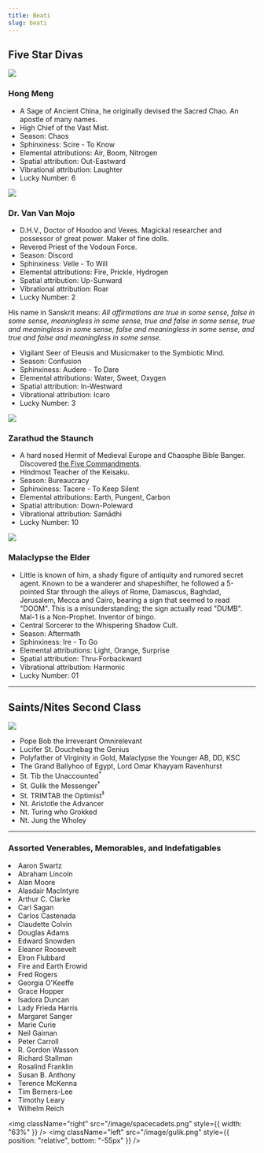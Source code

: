 ```yaml
---
title: Beati
slug: beati
---
```


## Five Star Divas

<a id="hongmeng"></a>
<img
  className="right morph"
  src="/image/hungmeng.png"
  data-morph="http://image.poee.lol/chao.filled.black.sm.png"
/>

### Hong Meng

- A Sage of Ancient China, he originally devised the Sacred Chao. An apostle of many names.
- High Chief of the Vast Mist.
- Season: Chaos
- Sphinxiness: Scire - To Know
- Elemental attributions: Air, Boom, Nitrogen
- Spatial attribution: Out-Eastward
- Vibrational attribution: Laughter
- Lucky Number: 6

<a id="vanvanmojo"></a>
<img
  className="right morph"
  src="/image/van_van_mojo.png"
  data-morph="http://image.poee.lol/v.sm.png"
/>

### Dr. Van Van Mojo

- D.H.V., Doctor of Hoodoo and Vexes. Magickal researcher and possessor of great power. Maker of fine dolls.
- Revered Priest of the Vodoun Force.
- Season: Discord
- Sphinxiness: Velle - To Will
- Elemental attributions: Fire, Prickle, Hydrogen
- Spatial attribution: Up-Sunward
- Vibrational attribution: Roar
- Lucky Number: 2

His name in Sanskrit means: <i>All affirmations are true in some sense, false in some sense, meaningless in some sense, true and false in some sense, true and meaningless in some sense, false and meaningless in some sense, and true and false and meaningless in some sense.</i>

- Vigilant Seer of Eleusis and Musicmaker to the Symbiotic Mind.
- Season: Confusion
- Sphinxiness: Audere - To Dare
- Elemental attributions: Water, Sweet, Oxygen
- Spatial attribution: In-Westward
- Vibrational attribution: Icaro
- Lucky Number: 3

<a id="zarathud"></a>
<img
  className="right morph"
  src="/image/zarathud.png"
  data-morph="http://image.poee.lol/growth.sm.png"
/>

### Zarathud the Staunch

- A hard nosed Hermit of Medieval Europe and Chaosphe Bible Banger. Discovered <a href="/read/the-pentabarf">the Five Commandments</a>.
- Hindmost Teacher of the Keisaku.
- Season: Bureaucracy
- Sphinxiness: Tacere - To Keep Silent
- Elemental attributions: Earth, Pungent, Carbon
- Spatial attribution: Down-Poleward
- Vibrational attribution: Samādhi
- Lucky Number: 10

<a id="mal-1"></a>
<img
  className="right morph"
  src="/image/mal1.png"
  data-morph="http://image.poee.lol/3y3.sm.png"
/>

### Malaclypse the Elder

- Little is known of him, a shady figure of antiquity and rumored secret agent. Known to be a wanderer and shapeshifter, he followed a 5-pointed Star through the alleys of Rome, Damascus, Baghdad, Jerusalem, Mecca and Cairo, bearing a sign that seemed to read "DOOM". This is a misunderstanding; the sign actually read "DUMB". Mal-1 is a Non-Prophet. Inventor of bingo.
- Central Sorcerer to the Whispering Shadow Cult.
- Season: Aftermath
- Sphinxiness: Ire - To Go
- Elemental attributions: Light, Orange, Surprise
- Spatial attribution: Thru-Forbackward
- Vibrational attribution: Harmonic
- Lucky Number: 01

---

## Saints/Nites Second Class

<img src="/image/she.png" className="right nozoom" />
<ul>
  <li>Pope Bob the Irreverant Omnirelevant</li>
  <li>Lucifer St. Douchebag the Genius</li>
  <li>Polyfather of Virginity in Gold, Malaclypse the Younger AB, DD, KSC</li>
  <li>The Grand Ballyhoo of Egypt, Lord Omar Khayyam Ravenhurst</li>
  <li>
    St. Tib the Unaccounted<sup>*</sup>
  </li>
  <li>
    St. Gulik the Messenger<sup>†</sup>
  </li>
  <li>
    St. TRIMTAB the Optimist<sup>‡</sup>
  </li>
  <li>Nt. Aristotle the Advancer</li>
  <li>Nt. Turing who Grokked</li>
  <li>Nt. Jung the Wholey</li>
</ul>

---

### Assorted Venerables, Memorables, and Indefatigables

<random>
  <li>Aaron Swartz</li>
  <li>Abraham Lincoln</li>
  <li>Alan Moore</li>
  <li>Alasdair MacIntyre</li>
  <li>Arthur C. Clarke</li>
  <li>Carl Sagan</li>
  <li>Carlos Castenada</li>
  <li>Claudette Colvin</li>
  <li>Douglas Adams</li>
  <li>Edward Snowden</li>
  <li>Eleanor Roosevelt</li>
  <li>Elron Flubbard</li>
  <li>Fire and Earth Erowid</li>
  <li>Fred Rogers</li>
  <li>Georgia O'Keeffe</li>
  <li>Grace Hopper</li>
  <li>Isadora Duncan</li>
  <li>Lady Frieda Harris</li>
  <li>Margaret Sanger</li>
  <li>Marie Curie</li>
  <li>Neil Gaiman</li>
  <li>Peter Carroll</li>
  <li>R. Gordon Wasson</li>
  <li>Richard Stallman</li>
  <li>Rosalind Franklin</li>
  <li>Susan B. Anthony</li>
  <li>Terence McKenna</li>
  <li>Tim Berners-Lee</li>
  <li>Timothy Leary</li>
  <li>Wilhelm Reich</li>
</random>

<img className="right" src="/image/spacecadets.png" style={{ width: "63%" }} />
<img
  className="left"
  src="/image/gulik.png"
  style={{ position: "relative", bottom: "-55px" }}
/>
